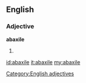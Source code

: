 ==English==

===Adjective===
'''abaxile'''
# {{alternative form of|abaxial|lang=en}}

[[Category:English adjectives]]

[[id:abaxile]]
[[it:abaxile]]
[[my:abaxile]]